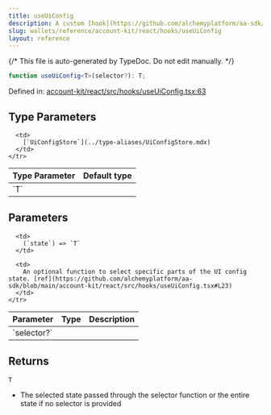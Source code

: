 ```yaml
---
title: useUiConfig
description: A custom [hook](https://github.com/alchemyplatform/aa-sdk/blob/main/account-kit/react/src/hooks/useUiConfig.tsx) for accessing UI configuration from the `UiConfigContext`. Allows optional selection of specific parts of the UI config state using a selector function. For editing and updating the underlying UI config on the fly.
slug: wallets/reference/account-kit/react/hooks/useUiConfig
layout: reference
---
```


{/* This file is auto-generated by TypeDoc. Do not edit manually. */}

```ts
function useUiConfig<T>(selector?): T;
```

Defined in: [account-kit/react/src/hooks/useUiConfig.tsx:63](https://github.com/alchemyplatform/aa-sdk/blob/17aad1f572375d42a06c7e3238078a88a435d459/account-kit/react/src/hooks/useUiConfig.tsx#L63)

## Type Parameters

<table>
  <thead>
    <tr>
      <th align="left">Type Parameter</th>
      <th align="left">Default type</th>
    </tr>
  </thead>

  <tbody>
    <tr>
      <td>
        `T`
      </td>

      <td>
        [`UiConfigStore`](../type-aliases/UiConfigStore.mdx)
      </td>
    </tr>

  </tbody>
</table>

## Parameters

<table>
  <thead>
    <tr>
      <th align="left">Parameter</th>
      <th align="left">Type</th>
      <th align="left">Description</th>
    </tr>
  </thead>

  <tbody>
    <tr>
      <td>
        `selector?`
      </td>

      <td>
        (`state`) => `T`
      </td>

      <td>
        An optional function to select specific parts of the UI config state. [ref](https://github.com/alchemyplatform/aa-sdk/blob/main/account-kit/react/src/hooks/useUiConfig.tsx#L23)
      </td>
    </tr>

  </tbody>
</table>

## Returns

`T`

- The selected state passed through the selector function or the entire state if no selector is provided
